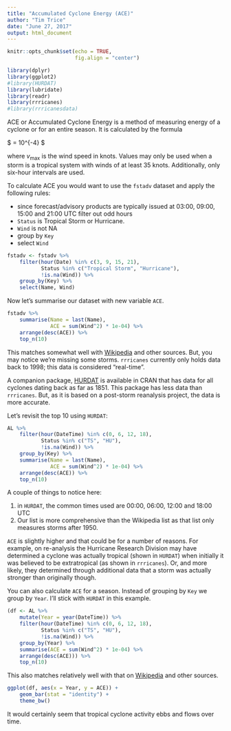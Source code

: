 ```yaml
---
title: "Accumulated Cyclone Energy (ACE)"
author: "Tim Trice"
date: "June 27, 2017"
output: html_document
---
```


```r
knitr::opts_chunk$set(echo = TRUE, 
                      fig.align = "center")
```

```r
library(dplyr)
library(ggplot2)
#library(HURDAT)
library(lubridate)
library(readr)
library(rrricanes)
#library(rrricanesdata)
```

ACE or Accumulated Cyclone Energy is a method of measuring energy of a cyclone or for an entire season. It is calculated by the formula

$ \text{ACE} = 10^{-4}\sum{v^2_\text{max}} $

where $v_\text{max}$ is the wind speed in knots. Values may only be used when a storm is a tropical system with winds of at least 35 knots. Additionally, only six-hour intervals are used.

To calculate ACE you would want to use the `fstadv` dataset and apply the following rules:

* since forecast/advisory products are typically issued at 03:00, 09:00, 15:00 and 21:00 UTC filter out odd hours
* `Status` is Tropical Storm or Hurricane.
* `Wind` is not NA
* group by `Key`
* select `Wind`

```r

fstadv <- fstadv %>% 
    filter(hour(Date) %in% c(3, 9, 15, 21), 
           Status %in% c("Tropical Storm", "Hurricane"), 
           !is.na(Wind)) %>% 
    group_by(Key) %>% 
    select(Name, Wind)
```

Now let's summarise our dataset with new variable `ACE`.

```r
fstadv %>% 
    summarise(Name = last(Name), 
              ACE = sum(Wind^2) * 1e-04) %>% 
    arrange(desc(ACE)) %>% 
    top_n(10)
```

This matches somewhat well with [Wikipedia](https://en.wikipedia.org/wiki/Accumulated_cyclone_energy#Individual_storms) and other sources. But, you may notice we're missing some storms. `rrricanes` currently only holds data back to 1998; this data is considered "real-time". 

A companion package, [HURDAT](https://github.com/timtrice/HURDAT) is available in CRAN that has data for all cyclones dating back as far as 1851. This package has less data than `rrricanes`. But, as it is based on a post-storm reanalysis project, the data is more accurate. 

Let's revisit the top 10 using `HURDAT`:

```r
AL %>% 
    filter(hour(DateTime) %in% c(0, 6, 12, 18), 
           Status %in% c("TS", "HU"), 
           !is.na(Wind)) %>% 
    group_by(Key) %>% 
    summarise(Name = last(Name), 
              ACE = sum(Wind^2) * 1e-04) %>% 
    arrange(desc(ACE)) %>% 
    top_n(10)
```

A couple of things to notice here:

1. in `HURDAT`, the common times used are 00:00, 06:00, 12:00 and 18:00 UTC
2. Our list is more comprehensive than the Wikipedia list as that list only measures storms after 1950. 

`ACE` is slightly higher and that could be for a number of reasons. For example, on re-analysis the Hurricane Research Division may have determined a cyclone was actually tropical (shown in `HURDAT`) when initially it was believed to be extratropical (as shown in `rrricanes`). Or, and more likely, they determined through additional data that a storm was actually stronger than originally though. 

You can also calculate `ACE` for a season. Instead of grouping by `Key` we group by `Year`. I'll stick with `HURDAT` in this example.

```r
(df <- AL %>% 
    mutate(Year = year(DateTime)) %>% 
    filter(hour(DateTime) %in% c(0, 6, 12, 18), 
           Status %in% c("TS", "HU"), 
           !is.na(Wind)) %>% 
    group_by(Year) %>% 
    summarise(ACE = sum(Wind^2) * 1e-04) %>% 
    arrange(desc(ACE))) %>% 
    top_n(10)
```

This also matches relatively well with that on [Wikipedia](https://en.wikipedia.org/wiki/Accumulated_cyclone_energy#Atlantic_hurricane_seasons.2C_1950.E2.80.932017) and other sources. 

```r
ggplot(df, aes(x = Year, y = ACE)) + 
    geom_bar(stat = "identity") + 
    theme_bw()
```

It would certainly seem that tropical cyclone activity ebbs and flows over time. 
